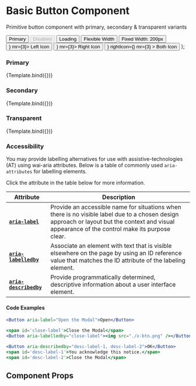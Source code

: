 
<Meta title="Components/Button" component={Button} />

# Basic Button Component

Primitive button component with primary, secondary & transparent variants

  <Box>
    <Flex mb={3}>
      <Button variant={variant} mr={3}>
        Primary
      </Button>
      <Button variant={variant} mr={3} disabled>
        Disabled
      </Button>
      <Button variant={variant} mr={3} isLoading>
        Loading
      </Button>
    </Flex>
    <Flex mb={3}>
      <Button variant={variant} mr={3}>
        Flexible Width
      </Button>
      <Button variant={variant} mr={3} width={200}>
        Fixed Width: 200px
      </Button>
    </Flex>
    <Flex mb={3}>
      <Button variant={variant} leftIcon={<Icons.Loader aria-hidden />} mr={3}>
        Left Icon
      </Button>
      <Button variant={variant} rightIcon={<Icons.Loader aria-hidden />} mr={3}>
        Right Icon
      </Button>
      <Button
        variant={variant}
        leftIcon={<Icons.Loader aria-hidden />}
        rightIcon={<Icons.Loader aria-hidden />}
        mr={3}
      >
        Both Icon
      </Button>
    </Flex>
  </Box>
);

### Primary

<Preview withToolbar>
  <Story name="primary" args={{ variant: 'primary' }}>
    {Template.bind({})}
  </Story>
</Preview>

### Secondary

<Preview withToolbar>
  <Story name="secondary" args={{ variant: 'secondary' }}>
    {Template.bind({})}
  </Story>
</Preview>

### Transparent

<Preview withToolbar>
  <Story name="transparent" args={{ variant: 'transparent' }}>
    {Template.bind({})}
  </Story>
</Preview>

### Accessibility

You may provide labelling alternatives for use with assistive-technologies (AT) using wai-aria attributes.
Below is a table of commonly used `aria-attributes` for labelling elements.

Click the attribute in the table below for more information.

<Box mb={4}>
  <Flex flexDirection="column">

| Attribute                                                                                                    | Description                                                                                                                                                                                     |
| ------------------------------------------------------------------------------------------------------------ | ----------------------------------------------------------------------------------------------------------------------------------------------------------------------------------------------- |
| <nobr>[**`aria-label`**](https://www.w3.org/WAI/PF/aria/states_and_properties#aria-label)</nobr>             | Provide an accessible name for situations when there is no visible label due to a chosen design approach or layout but the context and visual appearance of the control make its purpose clear. |
| <nobr>[**`aria-labelledby`**](https://www.w3.org/WAI/PF/aria/states_and_properties#aria-labelledby)</nobr>   | Associate an element with text that is visible elsewhere on the page by using an ID reference value that matches the ID attribute of the labeling element.                                      |
| <nobr>[**`aria-describedby`**](https://www.w3.org/WAI/PF/aria/states_and_properties#aria-describedby)</nobr> | Provide programmatically determined, descriptive information about a user interface element.                                                                                                    |

#### Code Examples

```jsx
<Button aria-label="Open the Modal">Open</Button>

<span id='close-label'>Close the Modal</span>
<Button aria-labelledby="close-label"><img src="./x-btn.png" /></Button>

<Button aria-describedby="desc-label-1, desc-label-2">OK</Button>
<span id='desc-label-1'>You acknowledge this notice.</span>
<span id='desc-label-2'>Close the Modal</span>
```

  </Flex>
</Box>

## Component Props

<Props of={Button} />
